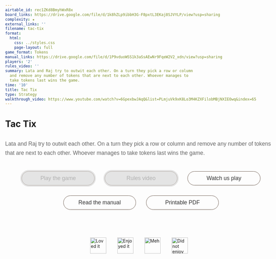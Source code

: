 ```yaml
---
airtable_id: rec1ZKd8BmyhWxR8x
board_links: https://drive.google.com/file/d/1k8hZLp9ibbH3G-F8pxtL3EKaj8SJVYLP/view?usp=sharing
complexity: ★
external_links: ''
filename: tac-tix
format:
  html:
    css: ../styles.css
    page-layout: full
game_format: Tokens
manual_links: https://drive.google.com/file/d/1P9vduoWSS1k3aSsAEwNr9FqeW2V2_xdn/view?usp=sharing
players: '2'
rules_video: ''
summary: Lata and Raj try to outwit each other. On a turn they pick a row or column
  and remove any number of tokens that are next to each other. Whoever manages to
  take tokens last wins the game.
time: '10'
title: Tac Tix
type: Strategy
walkthrough_video: https://www.youtube.com/watch?v=6GpexbwJAqQ&list=PLmjuVk9xK8Lo3M4KZXFilobMBjNXIEOwq&index=65
---
```


# Tac Tix

:::{.game-info-box}
:::{.game-stats}
```{=html}
<span class="tooltip-gamestats" data-tooltip="10 minutes"><i class="fas fa-clock"></i></span>
<span class="tooltip-gamestats" data-tooltip="2 players"><i class="fas fa-users"></i></span>
<span class="tooltip-gamestats" data-tooltip="Tokens required"><i class="fas fa-clone"></i></span>
<span class="tooltip-gamestats" data-tooltip="★"><i class="fas fa-star"></i></span>
```
:::
:::

:::{.game-summary}
Lata and Raj try to outwit each other. On a turn they pick a row or column and remove any number of tokens that are next to each other. Whoever manages to take tokens last wins the game.
:::

:::{.game-actions}
```{=html}
<a href="#" target="_blank" class="btn disabled-button"><i class="fa fa-gamepad"></i> Play the game</a>
<a href="#" target="_blank" class="btn disabled-button"><i class="fa fa-video"></i> Rules video</a>
<a href="https://www.youtube.com/watch?v=6GpexbwJAqQ&list=PLmjuVk9xK8Lo3M4KZXFilobMBjNXIEOwq&index=65" target="_blank" class="btn coloured-button"><i class="fa fa-video"></i> Watch us play</a>
<a href="https://drive.google.com/file/d/1P9vduoWSS1k3aSsAEwNr9FqeW2V2_xdn/view?usp=sharing" target="_blank" class="btn coloured-button"><i class="fa fa-book"></i> Read the manual</a>
<a href="https://drive.google.com/file/d/1k8hZLp9ibbH3G-F8pxtL3EKaj8SJVYLP/view?usp=sharing" target="_blank" class="btn coloured-button"><i class="fa fa-file-pdf"></i> Printable PDF</a>
```
:::

```{=html}
<div class="reaction-container">
	<div class="emoji" data-reaction="emoji-happy" data-tooltip="Loved it!">
		<img data-icon="happy" alt="Loved it" />
	</div>
	<div class="emoji" data-reaction="emoji-smile" data-tooltip="Enjoyed it">
		<img data-icon="smile" alt="Enjoyed it" />
	</div>
	<div class="emoji" data-reaction="emoji-meh" data-tooltip="Meh">
		<img data-icon="meh" alt="Meh" />
	</div>
	<div class="emoji" data-reaction="emoji-yucks" data-tooltip="Did not enjoy">
		<img data-icon="yucks" alt="Did not enjoy" />
	</div>
</div>

<style>
	p {
		margin: 2rem 0;
		font-size: 1.1rem;
		line-height: 1.6;
		color: #666;
		font-family: "Omnes", sans-serif;
	}

	body {
		max-width: 100%;
	}

	@media (max-width: 600px) {
		body {
			background-image: none !important;
		}
	}

	.reaction-container {
		display: flex;
		justify-content: center;
		gap: 6px;
		padding: 16px;
		margin-top: 60px;
		max-width: 600px;
		margin-left: auto;
		margin-right: auto;
	}

	.emoji {
		position: relative;
		cursor: pointer;
		display: flex;
		align-items: center;
		justify-content: center;
		width: 5rem;
		height: 5rem;
	}

	.emoji img {
		width: 80%;
		height: 80%;
		pointer-events: none;
	}

	/* Tooltip */
	.emoji::after {
		content: attr(data-tooltip);
		position: absolute;
		bottom: 110%;
		left: 50%;
		transform: translateX(-50%);
		background: #333;
		color: #fff;
		padding: 4px 8px;
		border-radius: 4px;
		font-size: 0.75rem;
		white-space: nowrap;
		opacity: 0;
		pointer-events: none;
		transition: opacity 0.2s ease;
		z-index: 10;
	}

	.emoji:hover::after {
		opacity: 1;
	}

	.emoji:hover {
		transform: scale(1.1);
	}
	/* Clicked animation */
	.clicked {
		animation: pop 0.3s ease;
	}

	/* Active reaction = blue glow */
	.active-reaction {
		filter: drop-shadow(0 0 4px #00aaff);
	}
	@keyframes pop {
		0% {
			transform: scale(1);
		}
		50% {
			transform: scale(1.3);
		}
		100% {
			transform: scale(1);
		}
	}

	/* Action buttons */
	.game-actions {
		display: flex;
		justify-content: center;
		flex-wrap: wrap;
		margin: 2.5rem 0;
		gap: 1.5rem;
		align-items: center;
		width: 100%;
	}

	.btn {
		position: relative;
		border: none;
		padding: 1rem 1.2rem;
		border-radius: 999px;
		text-decoration: none;
		font-weight: 200;
		transition: all 0.3s ease;
		display: inline-block;
		text-align: center;
		min-width: 200px;
		font-family: "Omnes", sans-serif;
		font-size: 1.1rem;
		cursor: pointer;
		color: #333;
	}

	.btn:after {
		content: "";
		position: absolute;
		top: 4px;
		bottom: 4px;
		left: 4px;
		right: 4px;
		border-radius: 999px;
		border: 1px solid #5f4c3f;
		pointer-events: none;
	}

	/* Hide empty buttons */
	.game-actions:empty {
		display: none;
	}

	.disabled-button {
		pointer-events: none; /* Prevent clicks */
		opacity: 0.5; /* Make it look disabled */
		background-color: #ccc; /* Grey background */
		color: #666; /* Darker text */
	}
</style>

<script>
	document.addEventListener("DOMContentLoaded", function () {
		// === 1. Background and emoji image path setup ===
		const emojiFolderMap = {
			"Strategy": "strategy-emojis",
			"Mathematics/Probability": "math-emojis",
			"SEL": "sel-emojis",
			"Science/Deduction": "science-emojis",
		};

		const type = "{{< meta type >}}";
		const emojiFolder = emojiFolderMap[type];

		// Set background image
		const bgMap = {
			"Strategy": "/static/backgrounds/strategy_home_bg.svg",
			"Mathematics/Probability": "/static/backgrounds/math_home_bg.svg",
			"SEL": "/static/backgrounds/sel_home_bg.svg",
			"Science/Deduction": "/static/backgrounds/science_home_bg.svg",
		};

		const bg = bgMap[type];
		if (bg) {
			document.body.style.background = `
				linear-gradient(rgb(255, 251, 227, 0.3), rgb(255, 251, 227, 0.3)),
				url(${bg})
			`;
			document.body.style.backgroundRepeat = "no-repeat";
			document.body.style.backgroundSize = "cover";
			document.body.style.backgroundAttachment = "scroll";
			document.body.style.backgroundPosition = "center top";
		}

		// Set emoji image sources dynamically
		if (emojiFolder) {
			const emojiImages = document.querySelectorAll("[data-icon]");
			emojiImages.forEach((img) => {
				const icon = img.dataset.icon;
				img.src = `/static/images/${emojiFolder}/${emojiFolder.replace(
					"-emojis",
					""
				)}-${icon}.svg`;
			});
		}

		// === 2. Reaction click logic with cookies ===
		const emojis = document.querySelectorAll("[data-reaction]");
		const gameId = window.location.pathname;
		const cookieKey = `reaction-${gameId}`;

		function setCookie(name, value, days) {
			const d = new Date();
			d.setTime(d.getTime() + days * 24 * 60 * 60 * 1000);
			document.cookie = `${name}=${value};expires=${d.toUTCString()};path=/`;
		}

		function getCookie(name) {
			const cookies = document.cookie.split("; ");
			for (const cookie of cookies) {
				const [key, value] = cookie.split("=");
				if (key === name) return value;
			}
			return null;
		}

		function deleteCookie(name) {
			document.cookie = `${name}=; expires=Thu, 01 Jan 1970 00:00:00 UTC; path=/;`;
		}

		function getReactions() {
			const cookieValue = getCookie(cookieKey);
			if (!cookieValue) return [];
			return cookieValue.split(",");
		}

		function saveReactions(reactions) {
			if (reactions.length === 0) {
				deleteCookie(cookieKey);
			} else {
				setCookie(cookieKey, reactions.join(","), 365);
			}
		}

		let selectedReactions = getReactions();
		selectedReactions.forEach((reaction) => {
			const emoji = document.querySelector(
				`[data-reaction="${reaction}"]`
			);
			if (emoji) {
				emoji.classList.add("active-reaction");
			}
		});

		emojis.forEach((emoji) => {
			emoji.addEventListener("click", () => {
				const clickedReaction = emoji.dataset.reaction;
				const index = selectedReactions.indexOf(clickedReaction);

				if (index > -1) {
					// Deselect
					selectedReactions.splice(index, 1);
					emoji.classList.remove("active-reaction");
				} else {
					// Select
					selectedReactions.push(clickedReaction);
					emoji.classList.add("active-reaction");
				}

				saveReactions(selectedReactions);

				// Animate
				emoji.classList.add("clicked");
				setTimeout(() => emoji.classList.remove("clicked"), 400);

				// TODO: Send to backend if needed
			});
		});
	});
</script>

<script>
	// This script changes the button colors based on the game type
	document.addEventListener("DOMContentLoaded", function () {
		// Define base and hover colors for each game type
		const typeStyles = {
			"Mathematics/Probability": { base: "#ffecdb", hover: "#d97436" },
			"SEL": { base: "#dcf3fa", hover: "#6cc9e1" },
			"Strategy": { base: "#fffcd4", hover: "#e6dc33" },
			"Science/Deduction": { base: "#e4f6dd", hover: "#9ec03c" },
		};

		const gameType = "{{< meta type >}}";
		const styles = typeStyles[gameType];

		if (styles) {
			const buttons = document.querySelectorAll(".coloured-button");
			buttons.forEach((button) => {
				button.style.backgroundColor = styles.base;
				button.style.border = "none";
				button.style.color = "black";
				button.style.transition = "background-color 0.3s ease";

				// Add hover effect using JavaScript event listeners
				button.addEventListener("mouseenter", () => {
					button.style.backgroundColor = styles.hover;
				});
				button.addEventListener("mouseleave", () => {
					button.style.backgroundColor = styles.base;
				});
			});
		}
	});
</script>

<script>
	document.addEventListener("DOMContentLoaded", function () {
		const emojiFolderMap = {
			"Strategy": "strategy-emojis",
			"Mathematics/Probability": "math-emojis",
			"SEL": "sel-emojis",
			"Science/Deduction": "science-emojis",
		};

		const type = "{{< meta type >}}";
		const emojiFolder = emojiFolderMap[type];

		if (emojiFolder) {
			const emojiImages = document.querySelectorAll(".emoji img");
			emojiImages.forEach((img) => {
				const icon = img.dataset.icon;
				img.src = `../static/images/${emojiFolder}/${emojiFolder.replace(
					"-emojis",
					""
				)}-${icon}.svg`;
			});
		}
	});
</script>
```

